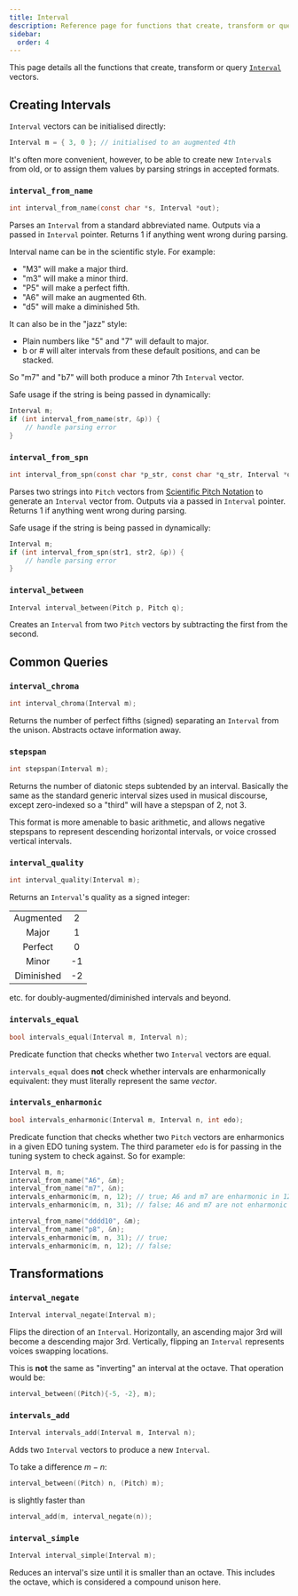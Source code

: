 ```yaml
---
title: Interval
description: Reference page for functions that create, transform or query Interval vectors.
sidebar:
  order: 4
---
```



This page details all the functions that create, transform or query [`Interval`](/c/types/#interval) vectors.

## Creating Intervals

`Interval` vectors can be initialised directly:

```c
Interval m = { 3, 0 }; // initialised to an augmented 4th
```

It's often more convenient, however, to be able to create new `Interval`s from old, or to assign them values by parsing strings in accepted formats.

### `interval_from_name`

```c
int interval_from_name(const char *s, Interval *out);
```

Parses an `Interval` from a standard abbreviated name. Outputs via a passed in `Interval` pointer. Returns 1 if anything went wrong during parsing.

Interval name can be in the scientific style. For example:
- "M3" will make a major third.
- "m3" will make a minor third.
- "P5" will make a perfect fifth.
- "A6" will make an augmented 6th.
- "d5" will make a diminished 5th.

It can also be in the "jazz" style:

- Plain numbers like "5" and "7" will default to major.
- b or # will alter intervals from these default positions, and can be stacked.

So "m7" and "b7" will both produce a minor 7th `Interval` vector.

Safe usage if the string is being passed in dynamically:

```c
Interval m;
if (int interval_from_name(str, &p)) {
    // handle parsing error
}
```

### `interval_from_spn`

```c
int interval_from_spn(const char *p_str, const char *q_str, Interval *out);
```

Parses two strings into `Pitch` vectors from [Scientific Pitch Notation](https://en.wikipedia.org/wiki/Scientific_pitch_notation) to generate an `Interval` vector from. Outputs via a passed in `Interval` pointer. Returns 1 if anything went wrong during parsing.

Safe usage if the string is being passed in dynamically:

```c
Interval m;
if (int interval_from_spn(str1, str2, &p)) {
    // handle parsing error
}
```

### `interval_between`

```c
Interval interval_between(Pitch p, Pitch q);
```

Creates an `Interval` from two `Pitch` vectors by subtracting the first from the second.

## Common Queries

### `interval_chroma`

```c
int interval_chroma(Interval m);
```

Returns the number of perfect fifths (signed) separating an `Interval` from the unison. Abstracts octave information away.

### `stepspan`

```c
int stepspan(Interval m);
```

Returns the number of diatonic steps subtended by an interval. Basically the same as the standard generic interval sizes used in musical discourse, except zero-indexed so a "third" will have a stepspan of 2, not 3.

This format is more amenable to basic arithmetic, and allows negative stepspans to represent descending horizontal intervals, or voice crossed vertical intervals.

### `interval_quality`

```c
int interval_quality(Interval m);
```

Returns an `Interval`'s quality as a signed integer:

|            |     |
| :--------: | :-: |
| Augmented  |  2  |
| Major      |  1  |
| Perfect    |  0  |
| Minor      | -1  |
| Diminished | -2  |

etc. for doubly-augmented/diminished intervals and beyond.

### `intervals_equal`

```c
bool intervals_equal(Interval m, Interval n);
```

Predicate function that checks whether two `Interval` vectors are equal.

<Aside type="caution">

`intervals_equal` does **not** check whether intervals are enharmonically equivalent: they must literally represent the same *vector*.

</Aside>

### `intervals_enharmonic`

```c
bool intervals_enharmonic(Interval m, Interval n, int edo);
```

Predicate function that checks whether two `Pitch` vectors are enharmonics in a given EDO tuning system. The third parameter `edo` is for passing in the tuning system to check against. So for example:

```c
Interval m, n;
interval_from_name("A6", &m);
interval_from_name("m7", &n);
intervals_enharmonic(m, n, 12); // true; A6 and m7 are enharmonic in 12tet
intervals_enharmonic(m, n, 31); // false; A6 and m7 are not enharmonic in 31tet

interval_from_name("dddd10", &m);
interval_from_name("p8", &n);
intervals_enharmonic(m, n, 31); // true;
intervals_enharmonic(m, n, 12); // false;
```

## Transformations

### `interval_negate`

```c
Interval interval_negate(Interval m);
```

Flips the direction of an `Interval`. Horizontally, an ascending major 3rd will become a descending major 3rd. Vertically, flipping an `Interval` represents voices swapping locations.

<Aside type="caution">

This is **not** the same as "inverting" an interval at the octave. That operation would be:

```c
interval_between((Pitch){-5, -2}, m);
```

</Aside>

### `intervals_add`

```c
Interval intervals_add(Interval m, Interval n);
```

Adds two `Interval` vectors to produce a new `Interval`.

<Aside type="tip">

To take a difference $m - n$:

```c
interval_between((Pitch) n, (Pitch) m);
```

is slightly faster than


```c
interval_add(m, interval_negate(n));
```

</Aside>

### `interval_simple`

```c
Interval interval_simple(Interval m);
```

Reduces an interval's size until it is smaller than an octave. This includes the octave, which is considered a compound unison here.

